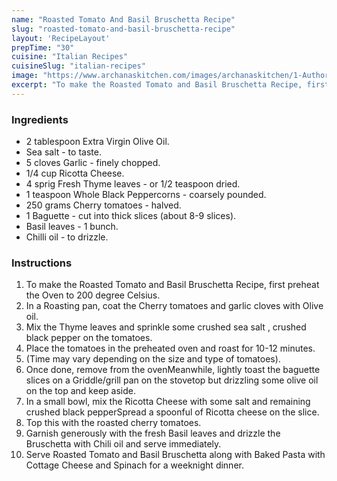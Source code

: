 ---
name: "Roasted Tomato And Basil Bruschetta Recipe"
slug: "roasted-tomato-and-basil-bruschetta-recipe"
layout: 'RecipeLayout'
prepTime: "30"
cuisine: "Italian Recipes"
cuisineSlug: "italian-recipes"
image: "https://www.archanaskitchen.com/images/archanaskitchen/1-Author/Madhuli_Ajay/Roasted_Tomato_and_Basil_Bruschetta.jpg"
excerpt: "To make the Roasted Tomato and Basil Bruschetta Recipe, first preheat the Oven to 200 degree Celsius"
---

### Ingredients

- 2 tablespoon Extra Virgin Olive Oil.
- Sea salt - to taste.
- 5 cloves Garlic - finely chopped.
- 1/4 cup Ricotta Cheese.
- 4 sprig Fresh Thyme leaves - or 1/2 teaspoon dried.
- 1 teaspoon Whole Black Peppercorns - coarsely pounded.
- 250 grams Cherry tomatoes - halved.
- 1 Baguette - cut into thick slices (about 8-9 slices).
- Basil leaves - 1 bunch.
- Chilli oil - to drizzle.

### Instructions

1. To make the Roasted Tomato and Basil Bruschetta Recipe, first preheat the Oven to 200 degree Celsius.
1. In a Roasting pan, coat the Cherry tomatoes and garlic cloves with Olive oil.
1. Mix the Thyme leaves and sprinkle some crushed sea salt , crushed black pepper on the tomatoes.
1. Place the tomatoes in the preheated oven and roast for 10-12 minutes.
1. (Time may vary depending on the size and type of tomatoes).
1. Once done, remove from the ovenMeanwhile, lightly toast the baguette slices on a Griddle/grill pan on the stovetop but drizzling some olive oil on the top and keep aside.
1. In a small bowl, mix the Ricotta Cheese with some salt and remaining crushed black pepperSpread a spoonful of Ricotta cheese on the slice.
1. Top this with the roasted cherry tomatoes.
1. Garnish generously with the fresh Basil leaves and drizzle the Bruschetta with Chili oil and serve immediately.
1. Serve Roasted Tomato and Basil Bruschetta along with Baked Pasta with Cottage Cheese and Spinach for a weeknight dinner.
